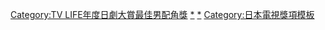 {{Navbox
|name = TV LIFE年度日劇大賞最佳男配角獎
|state = {{{state|autocollapse}}}
|titlestyle = background:#E32636; color:white;
|title  = [[TV LIFE年度日劇大賞|{{white|TV LIFE年度日劇大賞}}]]{{white|最佳男配角獎}}
|bodystyle  = 
|groupstyle = width:70%:105px;background:#E32636;color:white;
|liststyle = text-align:left;
|bodyclass = hlist
|selected = {{{1|}}}

|group1 = 1990年代
|list1 = 
* 1991 [[江口洋介]]
* 1992 [[佐野史郎]]
* 1993 [[木村拓哉]]
* 1994 [[豐川悅司]]
* 1995 [[香取慎吾]]
* 1996 [[西村雅彥]]
* 1997 [[內野聖陽]]
* 1998 [[上川隆也]]
* 1999 [[西村雅彥]]

|group2 = 2000年代
|list2 = 
* 2000 [[渡部篤郎]]
* 2001 [[藤木直人]]
* 2002 [[木村拓哉]]
* 2003 [[堤真一]]
* 2004 [[山本耕史]]
* 2005 [[伊藤淳史]]
* 2006 [[永山瑛太|瑛太]]
* 2007 [[小栗旬]]
* 2008 [[錦戶亮]]
* 2009 [[水嶋斐呂]]

|group3 = 2010年代
|list3 = 
* 2010 {{link-ja|八嶋智人|八嶋智人}}
* 2011 [[鈴木福]]
* 2012 [[佐藤浩市]]
* 2013 [[神木隆之介]]
* 2014 [[洼田正孝]]
* 2015 [[山下智久]]
* 2016 [[香川照之]]
* 2017 [[山下智久]]
* 2018 [[香川照之]]
* 2019 [[玉森裕太]]

|group4     = 2020年代
|list4      = 
* 2020 [[町田啟太]]
* 2021 [[町田啟太]]
}}<includeonly>[[Category:TV LIFE年度日劇大賞最佳男配角獎]]</includeonly><noinclude>{{collapsible option}}
[[Category:TV LIFE年度日劇大賞|*]]
[[Category:TV LIFE年度日劇大賞最佳男配角獎|*]]
[[Category:日本電視獎項模板]]
</noinclude>